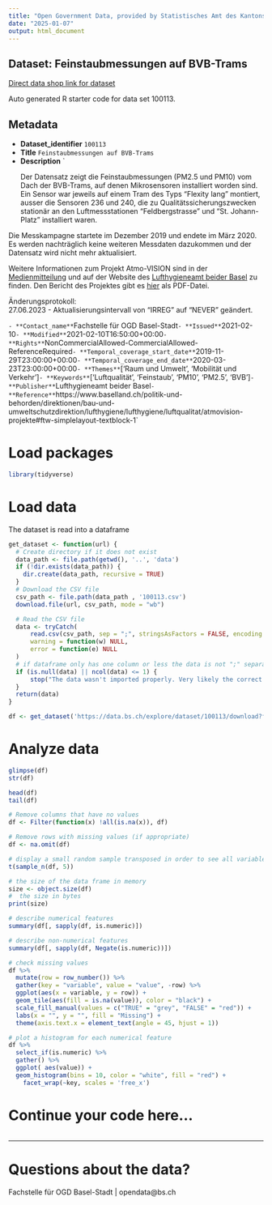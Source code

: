 ```yaml
---
title: "Open Government Data, provided by Statistisches Amt des Kantons Basel-Stadt - Fachstelle OGD"
date: "2025-01-07"
output: html_document
---
```


## Dataset: Feinstaubmessungen auf BVB-Trams

[Direct data shop link for dataset](https://data.bs.ch/explore/dataset/100113)

Auto generated R starter code for data set 100113.

## Metadata

- **Dataset_identifier** `100113`
- **Title** `Feinstaubmessungen auf BVB-Trams`
- **Description** `<p>Der Datensatz zeigt die Feinstaubmessungen (PM2.5 und PM10) vom Dach der BVB-Trams, auf denen Mikrosensoren installiert worden sind. Ein Sensor war jeweils auf einem Tram des Typs "Flexity lang" montiert, ausser die Sensoren 236 und 240, die zu Qualitätssicherungszwecken stationär an den Luftmessstationen "Feldbergstrasse" und "St. Johann-Platz" installiert waren.</p><p>

Die Messkampagne startete im Dezember 2019 und endete im März 2020. Es werden nachträglich keine weiteren Messdaten dazukommen und der Datensatz wird nicht mehr aktualisiert.
</p><p></p><p>
Weitere Informationen zum Projekt Atmo-VISION sind in der <a href="https://www.bs.ch/medienmitteilungen/wsu/2020-atmovision-luftmessungen-auf-basler-tramlinien" target="_blank">Medienmitteilung</a> und auf der Website des <a href="https://www.baselland.ch/politik-und-behorden/direktionen/bau-und-umweltschutzdirektion/lufthygiene/lufthygiene/luftqualitat/atmovision-projekte" target="_blank">Lufthygieneamt beider Basel</a> zu finden. Den Bericht des Projektes gibt es <a href="https://www.baselland.ch/politik-und-behorden/direktionen/bau-und-umweltschutzdirektion/lufthygiene/lufthygiene/luftqualitat/atmovision-projekte/downloads-1/2020-11.pdf/@@download/file/2020-11-02_LHA_AtmoVision_Bericht_Feinstaubmesssungen_Tram.pdf" target="_blank">hier</a> als PDF-Datei.</p><p>Änderungsprotokoll:<br>27.06.2023 - Aktualisierungsintervall von "IRREG" auf "NEVER" geändert.</p><p></p>`
- **Contact_name** `Fachstelle für OGD Basel-Stadt`
- **Issued** `2021-02-10`
- **Modified** `2021-02-10T16:50:00+00:00`
- **Rights** `NonCommercialAllowed-CommercialAllowed-ReferenceRequired`
- **Temporal_coverage_start_date** `2019-11-29T23:00:00+00:00`
- **Temporal_coverage_end_date** `2020-03-23T23:00:00+00:00`
- **Themes** `['Raum und Umwelt', 'Mobilität und Verkehr']`
- **Keywords** `['Luftqualität', 'Feinstaub', 'PM10', 'PM2.5', 'BVB']`
- **Publisher** `Lufthygieneamt beider Basel`
- **Reference** `https://www.baselland.ch/politik-und-behorden/direktionen/bau-und-umweltschutzdirektion/lufthygiene/lufthygiene/luftqualitat/atmovision-projekte#ftw-simplelayout-textblock-1`


# Load packages

```r

library(tidyverse)
```

# Load data

The dataset is read into a dataframe

```r
get_dataset <- function(url) {
  # Create directory if it does not exist
  data_path <- file.path(getwd(), '..', 'data')
  if (!dir.exists(data_path)) {
    dir.create(data_path, recursive = TRUE)
  }
  # Download the CSV file
  csv_path <- file.path(data_path , '100113.csv')
  download.file(url, csv_path, mode = "wb")

  # Read the CSV file
  data <- tryCatch(
      read.csv(csv_path, sep = ";", stringsAsFactors = FALSE, encoding = "UTF-8"),
      warning = function(w) NULL,
      error = function(e) NULL
  )
  # if dataframe only has one column or less the data is not ";" separated
  if (is.null(data) || ncol(data) <= 1) {
      stop("The data wasn't imported properly. Very likely the correct separator couldn't be found.\nPlease check the dataset manually and adjust the code.")
  }
  return(data)
}
```

```r

df <- get_dataset('https://data.bs.ch/explore/dataset/100113/download?format=csv&timezone=Europe%2FZurich')

```

# Analyze data

```r

glimpse(df)
str(df)

head(df)
tail(df)

```

```r
# Remove columns that have no values
df <- Filter(function(x) !all(is.na(x)), df)

# Remove rows with missing values (if appropriate)
df <- na.omit(df)
```

```r
# display a small random sample transposed in order to see all variables
t(sample_n(df, 5))
```

```r
# the size of the data frame in memory
size <- object.size(df)
#  the size in bytes
print(size)
```

```r
# describe numerical features
summary(df[, sapply(df, is.numeric)])
```

```r
# describe non-numerical features
summary(df[, sapply(df, Negate(is.numeric))])
```

```r
# check missing values
df %>%
  mutate(row = row_number()) %>%
  gather(key = "variable", value = "value", -row) %>%
  ggplot(aes(x = variable, y = row)) +
  geom_tile(aes(fill = is.na(value)), color = "black") +
  scale_fill_manual(values = c("TRUE" = "grey", "FALSE" = "red")) +
  labs(x = "", y = "", fill = "Missing") +
  theme(axis.text.x = element_text(angle = 45, hjust = 1))
```

```r
# plot a histogram for each numerical feature
df %>%
  select_if(is.numeric) %>%
  gather() %>%
  ggplot( aes(value)) +
  geom_histogram(bins = 10, color = "white", fill = "red") +
    facet_wrap(~key, scales = 'free_x')
```

# Continue your code here...

```r

```
------------------------------------------------------------------------

# Questions about the data?

Fachstelle für OGD Basel-Stadt | opendata@bs.ch
